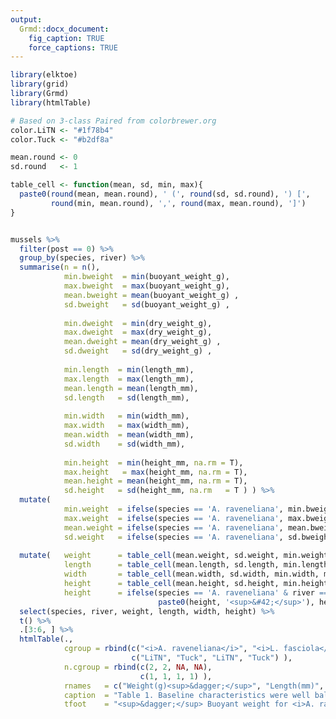```yaml
---
output:
  Grmd::docx_document:
    fig_caption: TRUE
    force_captions: TRUE
---
```


```r
library(elktoe)
library(grid)
library(Grmd)
library(htmlTable)

```

```r
# Based on 3-class Paired from colorbrewer.org
color.LiTN <- "#1f78b4"
color.Tuck <- "#b2df8a"
```


```r
mean.round <- 0
sd.round   <- 1

table_cell <- function(mean, sd, min, max){
  paste0(round(mean, mean.round), ' (', round(sd, sd.round), ') [', 
         round(min, mean.round), ',', round(max, mean.round), ']')
}


mussels %>%
  filter(post == 0) %>%
  group_by(species, river) %>%
  summarise(n = n(),
            min.bweight  = min(buoyant_weight_g),
            max.bweight  = max(buoyant_weight_g),
            mean.bweight = mean(buoyant_weight_g) ,
            sd.bweight   = sd(buoyant_weight_g) ,
            
            min.dweight  = min(dry_weight_g),
            max.dweight  = max(dry_weight_g),
            mean.dweight = mean(dry_weight_g) ,
            sd.dweight   = sd(dry_weight_g) ,  
            
            min.length  = min(length_mm),
            max.length  = max(length_mm),
            mean.length = mean(length_mm),
            sd.length   = sd(length_mm),
            
            min.width   = min(width_mm),
            max.width   = max(width_mm),
            mean.width  = mean(width_mm),
            sd.width    = sd(width_mm),
            
            min.height  = min(height_mm, na.rm = T),
            max.height   = max(height_mm, na.rm = T),
            mean.height = mean(height_mm, na.rm = T),
            sd.height   = sd(height_mm, na.rm   = T ) ) %>%
  mutate(   
            min.weight  = ifelse(species == 'A. raveneliana', min.bweight, min.dweight),
            max.weight  = ifelse(species == 'A. raveneliana', max.bweight, max.dweight),
            mean.weight = ifelse(species == 'A. raveneliana', mean.bweight, mean.dweight),
            sd.weight   = ifelse(species == 'A. raveneliana', sd.bweight, sd.dweight) ) %>%
  
  mutate(   weight      = table_cell(mean.weight, sd.weight, min.weight, max.weight),
            length      = table_cell(mean.length, sd.length, min.length, max.length),
            width       = table_cell(mean.width, sd.width, min.width, max.width),
            height      = table_cell(mean.height, sd.height, min.height, max.height),
            height      = ifelse(species == 'A. raveneliana' & river == 'Tuckasegee',
                                 paste0(height, '<sup>&#42;</sup>'), height ) ) %>%
  select(species, river, weight, length, width, height) %>%
  t() %>%
  .[3:6, ] %>%
  htmlTable(., 
            cgroup = rbind(c("<i>A. raveneliana</i>", "<i>L. fasciola</i>", NA, NA),
                           c("LiTN", "Tuck", "LiTN", "Tuck") ),
            n.cgroup = rbind(c(2, 2, NA, NA),
                             c(1, 1, 1, 1) ),
            rnames   = c("Weight(g)<sup>&dagger;</sup>", "Length(mm)", "Width(mm)", "Height(mm)" ),
            caption  = "Table 1. Baseline characteristics were well balanced between rivers within each species. n = 36 for each species in each river. Values are mean (standard deviation) [min, max].",
            tfoot    = "<sup>&dagger;</sup> Buoyant weight for <i>A. ravenliana</i>. Dry weight for <i>L. fasciola</i>. <sup>&#42;</sup>Missing one value.")
```
